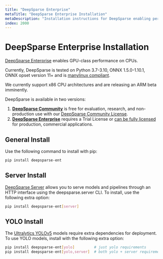 ```yaml
---
title: "DeepSparse Enterprise"
metaTitle: "DeepSparse Enterprise Installation"
metaDescription: "Installation instructions for DeepSparse enabling performant neural network deployments"
index: 2000
---
```


# DeepSparse Enterprise Installation

[DeepSparse Enterprise](/products/deepsparse-ent) enables GPU-class performance on CPUs.

Currently, DeepSparse is tested on Python 3.7-3.10, ONNX 1.5.0-1.10.1, ONNX opset version 11+ and is [manylinux compliant](https://peps.python.org/pep-0513/).

We currently support x86 CPU architectures and are releasing an ARM beta imminently.

DeepSparse is available in two versions:
1. [**DeepSparse Community**](/products/deepsparse) is free for evaluation, research, and non-production use with our [DeepSparse Community License](https://neuralmagic.com/legal/engine-license-agreement/).
2. [**DeepSparse Enterprise**](/products/deepsparse-ent) requires a Trial License or [can be fully licensed](https://neuralmagic.com/legal/master-software-license-and-service-agreement/) for production, commercial applications.

## General Install

Use the following command to install with pip:

```bash
pip install deepsparse-ent
```

## Server Install

[DeepSparse Server](/user-guide/deploying-deepsparse/deepsparse-server) allows you to serve models and pipelines through an HTTP interface using the deepsparse.server CLI.
To install, use the following extra option:

```bash
pip install deepsparse-ent[server]
```

## YOLO Install

The [Ultralytics YOLOv5](/use-cases/object-detection/deploying) models require extra dependencies for deployment.
To use YOLO models, install with the following extra option:

```bash
pip install deepsparse-ent[yolo]         # just yolo requirements
pip install deepsparse-ent[yolo,server]  # both yolo + server requirements
```
